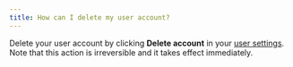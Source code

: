 ```yaml
---
title: How can I delete my user account?
---
```


Delete your user account by clicking **Delete account** in your [user settings](/guides/models/app/settings-page/user-settings.md#delete-your-account). Note that this action is irreversible and it takes effect immediately.

